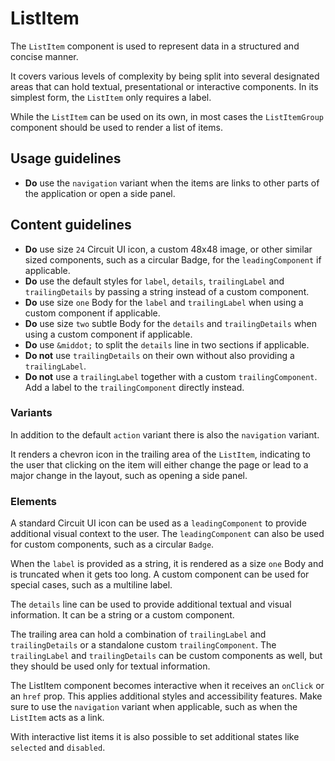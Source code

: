 
<Meta of={Stories} />

# ListItem

<Status variant="stable" />

The `ListItem` component is used to represent data in a structured and concise manner.

It covers various levels of complexity by being split into several designated areas that can hold textual, presentational or interactive components. In its simplest form, the `ListItem` only requires a label.

While the `ListItem` can be used on its own, in most cases the `ListItemGroup` component should be used to render a list of items.

<Story of={Stories.Base} />
<Props />

## Usage guidelines

- **Do** use the `navigation` variant when the items are links to other parts of the application or open a side panel.

## Content guidelines

- **Do** use size `24` Circuit UI icon, a custom 48x48 image, or other similar sized components, such as a circular Badge, for the `leadingComponent` if applicable.
- **Do** use the default styles for `label`, `details`, `trailingLabel` and `trailingDetails` by passing a string instead of a custom component.
- **Do** use size `one` Body for the `label` and `trailingLabel` when using a custom component if applicable.
- **Do** use size `two` subtle Body for the `details` and `trailingDetails` when using a custom component if applicable.
- **Do** use `&middot;` to split the `details` line in two sections if applicable.
- **Do not** use `trailingDetails` on their own without also providing a `trailingLabel`.
- **Do not** use a `trailingLabel` together with a custom `trailingComponent`. Add a label to the `trailingComponent` directly instead.

### Variants

In addition to the default `action` variant there is also the `navigation` variant.

It renders a chevron icon in the trailing area of the `ListItem`, indicating to the user that clicking on the item will either change the page or lead to a major change in the layout, such as opening a side panel.

<Story of={Stories.Variants} />

### Elements

A standard Circuit UI icon can be used as a `leadingComponent` to provide additional visual context to the user. The `leadingComponent` can also be used for custom components, such as a circular `Badge`.

<Story of={Stories.WithLeadingContent} />

When the `label` is provided as a string, it is rendered as a size `one` Body and is truncated when it gets too long. A custom component can be used for special cases, such as a multiline label.

<Story of={Stories.WithCustomLabel} />

The `details` line can be used to provide additional textual and visual information. It can be a string or a custom component.

<Story of={Stories.WithDetails} />

The trailing area can hold a combination of `trailingLabel` and `trailingDetails` or a standalone custom `trailingComponent`. The `trailingLabel` and `trailingDetails` can be custom components as well, but they should be used only for textual information.

<Story of={Stories.WithTrailingContent} />

The ListItem component becomes interactive when it receives an `onClick` or an `href` prop. This applies additional styles and accessibility features. Make sure to use the `navigation` variant when applicable, such as when the `ListItem` acts as a link.

<Story of={Stories.Interactive} />

With interactive list items it is also possible to set additional states like `selected` and `disabled`.

<Story of={Stories.Selected} />

<Story of={Stories.Disabled} />
